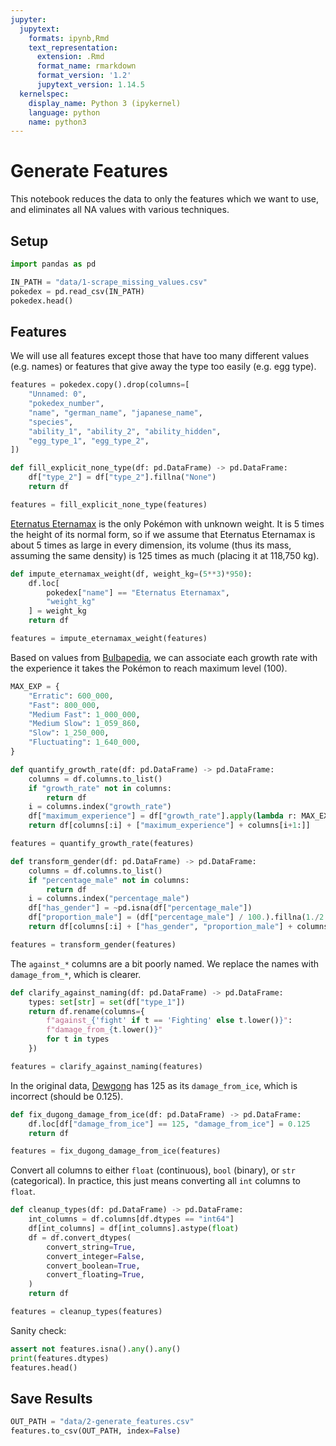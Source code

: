 ```yaml
---
jupyter:
  jupytext:
    formats: ipynb,Rmd
    text_representation:
      extension: .Rmd
      format_name: rmarkdown
      format_version: '1.2'
      jupytext_version: 1.14.5
  kernelspec:
    display_name: Python 3 (ipykernel)
    language: python
    name: python3
---
```


# Generate Features

This notebook reduces the data to only the features which we want to use, and eliminates all NA values with various techniques.


## Setup

```py
import pandas as pd
```

```py
IN_PATH = "data/1-scrape_missing_values.csv"
pokedex = pd.read_csv(IN_PATH)
pokedex.head()
```

## Features

We will use all features except those that have too many different values (e.g. names) or features that give away the type too easily (e.g. egg type).

```py
features = pokedex.copy().drop(columns=[
    "Unnamed: 0",
    "pokedex_number",
    "name", "german_name", "japanese_name",
    "species",
    "ability_1", "ability_2", "ability_hidden",
    "egg_type_1", "egg_type_2",
])
```

```py
def fill_explicit_none_type(df: pd.DataFrame) -> pd.DataFrame:
    df["type_2"] = df["type_2"].fillna("None")
    return df

features = fill_explicit_none_type(features)
```

[Eternatus Eternamax](https://bulbapedia.bulbagarden.net/wiki/Eternatus_(Pok%C3%A9mon)) is the only Pokémon with unknown weight. It is 5 times the height of its normal form, so if we assume that Eternatus Eternamax is about 5 times as large in every dimension, its volume (thus its mass, assuming the same density) is 125 times as much (placing it at 118,750 kg).

```py
def impute_eternamax_weight(df, weight_kg=(5**3)*950):
    df.loc[
        pokedex["name"] == "Eternatus Eternamax",
        "weight_kg"
    ] = weight_kg
    return df

features = impute_eternamax_weight(features)
```

Based on values from [Bulbapedia](https://bulbapedia.bulbagarden.net/wiki/Experience#Relation_to_level), we can associate each growth rate with the experience it takes the Pokémon to reach maximum level (100).

```py
MAX_EXP = {
    "Erratic": 600_000,
    "Fast": 800_000,
    "Medium Fast": 1_000_000,
    "Medium Slow": 1_059_860,
    "Slow": 1_250_000,
    "Fluctuating": 1_640_000,
}

def quantify_growth_rate(df: pd.DataFrame) -> pd.DataFrame:
    columns = df.columns.to_list()
    if "growth_rate" not in columns:
        return df
    i = columns.index("growth_rate")
    df["maximum_experience"] = df["growth_rate"].apply(lambda r: MAX_EXP[r])
    return df[columns[:i] + ["maximum_experience"] + columns[i+1:]]

features = quantify_growth_rate(features)
```

```py
def transform_gender(df: pd.DataFrame) -> pd.DataFrame:
    columns = df.columns.to_list()
    if "percentage_male" not in columns:
        return df
    i = columns.index("percentage_male")
    df["has_gender"] = ~pd.isna(df["percentage_male"])
    df["proportion_male"] = (df["percentage_male"] / 100.).fillna(1./2.)
    return df[columns[:i] + ["has_gender", "proportion_male"] + columns[i+1:]]

features = transform_gender(features)
```

The `against_*` columns are a bit poorly named. We replace the names with `damage_from_*`, which is clearer.

```py
def clarify_against_naming(df: pd.DataFrame) -> pd.DataFrame:
    types: set[str] = set(df["type_1"])
    return df.rename(columns={
        f"against_{'fight' if t == 'Fighting' else t.lower()}":
        f"damage_from_{t.lower()}"
        for t in types
    })

features = clarify_against_naming(features)
```

In the original data, [Dewgong](https://bulbapedia.bulbagarden.net/wiki/Dewgong_(Pok%C3%A9mon)) has 125 as its `damage_from_ice`, which is incorrect (should be 0.125).

```py
def fix_dugong_damage_from_ice(df: pd.DataFrame) -> pd.DataFrame:
    df.loc[df["damage_from_ice"] == 125, "damage_from_ice"] = 0.125
    return df

features = fix_dugong_damage_from_ice(features)
```

Convert all columns to either `float` (continuous), `bool` (binary), or `str` (categorical). In practice, this just means converting all `int` columns to `float`.

```py
def cleanup_types(df: pd.DataFrame) -> pd.DataFrame:
    int_columns = df.columns[df.dtypes == "int64"]
    df[int_columns] = df[int_columns].astype(float)
    df = df.convert_dtypes(
        convert_string=True,
        convert_integer=False,
        convert_boolean=True,
        convert_floating=True,
    )
    return df

features = cleanup_types(features)
```

Sanity check:

```py
assert not features.isna().any().any()
print(features.dtypes)
features.head()
```

## Save Results

```py
OUT_PATH = "data/2-generate_features.csv"
features.to_csv(OUT_PATH, index=False)
```
